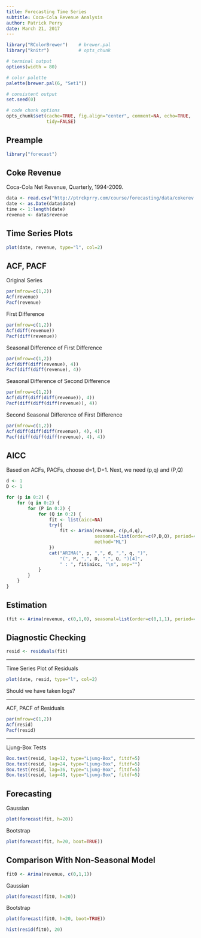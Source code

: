 ```yaml
---
title: Forecasting Time Series
subtitle: Coca-Cola Revenue Analysis
author: Patrick Perry 
date: March 21, 2017
---
```


```r
library("RColorBrewer")    # brewer.pal
library("knitr")           # opts_chunk

# terminal output
options(width = 80)

# color palette
palette(brewer.pal(6, "Set1"))

# consistent output
set.seed(0)

# code chunk options
opts_chunk$set(cache=TRUE, fig.align="center", comment=NA, echo=TRUE,
               tidy=FALSE)
```

Preample
--------

```r
library("forecast")
```


Coke Revenue
------------
Coca-Cola Net Revenue, Quarterly, 1994-2009.

```r
data <- read.csv("http://ptrckprry.com/course/forecasting/data/cokerev.csv")
date <- as.Date(data$date)
time <- 1:length(date)
revenue <- data$revenue
```

Time Series Plots
----------------

```r
plot(date, revenue, type="l", col=2)
```

ACF, PACF
---------

Original Series
```r
par(mfrow=c(1,2))
Acf(revenue)
Pacf(revenue)
```


First Difference
```r
par(mfrow=c(1,2))
Acf(diff(revenue))
Pacf(diff(revenue))
```


Seasonal Difference of First Difference
```r
par(mfrow=c(1,2))
Acf(diff(diff(revenue), 4))
Pacf(diff(diff(revenue), 4))
```


Seasonal Difference of Second Difference
```r
par(mfrow=c(1,2))
Acf(diff(diff(diff(revenue)), 4))
Pacf(diff(diff(diff(revenue)), 4))
```

Second Seasonal Difference of First Difference
```r
par(mfrow=c(1,2))
Acf(diff(diff(diff(revenue), 4), 4))
Pacf(diff(diff(diff(revenue), 4), 4))
```


AICC
----

Based on ACFs, PACFs, choose d=1, D=1.  Next, we need (p,q) and (P,Q)

```r
d <- 1
D <- 1

for (p in 0:2) {
    for (q in 0:2) {
        for (P in 0:2) {
            for (Q in 0:2) {
                fit <- list(aicc=NA)
                try({
                    fit <- Arima(revenue, c(p,d,q),
                                 seasonal=list(order=c(P,D,Q), period=4),
                                 method="ML")
                })
                cat("ARIMA(", p, ",", d, ",", q, ")",
                    "(", P, ",", D, ",", Q, ")[4]",
                    " : ", fit$aicc, "\n", sep="")
            }
        }
    }
}
```


Estimation
----------

```r
(fit <- Arima(revenue, c(0,1,0), seasonal=list(order=c(0,1,1), period=4)))
```


Diagnostic Checking
-------------------

```r
resid <- residuals(fit)
```

---

Time Series Plot of Residuals
```r
plot(date, resid, type="l", col=2)
```
Should we have taken logs?

---


ACF, PACF of Residuals
```r
par(mfrow=c(1,2))
Acf(resid)
Pacf(resid)
```

---

Ljung-Box Tests
```r
Box.test(resid, lag=12, type="Ljung-Box", fitdf=5)
Box.test(resid, lag=24, type="Ljung-Box", fitdf=5)
Box.test(resid, lag=36, type="Ljung-Box", fitdf=5)
Box.test(resid, lag=48, type="Ljung-Box", fitdf=5)
```


Forecasting
-----------

Gaussian
```r
plot(forecast(fit, h=20))
```

Bootstrap
```r
plot(forecast(fit, h=20, boot=TRUE))
```

Comparison With Non-Seasonal Model
----------------------------------

```r
fit0 <- Arima(revenue, c(0,1,1))
```

Gaussian
```r
plot(forecast(fit0, h=20))
```

Bootstrap
```r
plot(forecast(fit0, h=20, boot=TRUE))
```

```r
hist(resid(fit0), 20)
```

